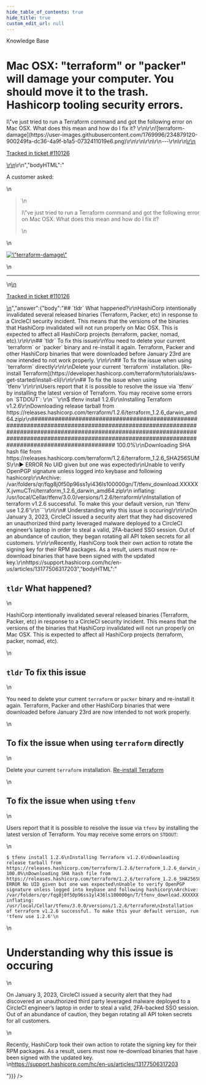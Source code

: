 ```yaml
---
hide_table_of_contents: true
hide_title: true
custom_edit_url: null
---
```



<head>
  <link rel="canonical" href="https://github.com/gruntwork-io/knowledge-base/discussions/700" />
</head>

<CenterLayout>
<span className="searchCategory">Knowledge Base</span>
<h1>Mac OSX: &quot;terraform&quot; or &quot;packer&quot; will damage your computer. You should move it to the trash. Hashicorp tooling security errors.</h1>
<GitHub discussion={{"id":"D_kwDOF8slf84ATmJv","number":700,"author":{"login":"zackproser"},"title":"Mac OSX: \"terraform\" or \"packer\" will damage your computer. You should move it to the trash. Hashicorp tooling security errors.","body":"\r\nA customer asked: \r\n> I\"ve just tried to run a Terraform command and got the following error on Mac OSX. What does this mean and how do I fix it? \r\n\r\n![terraform-damage](https://user-images.githubusercontent.com/1769996/234879120-900249fa-dc36-4a9f-b1a5-0732411019e6.png)\r\n\r\n\r\n\r\n---\r\n\r\n<ins datetime=\"2023-04-27T13:43:09Z\">\r\n  <p><a href=\"https://support.gruntwork.io/hc/requests/110126\">Tracked in ticket #110126</a></p>\r\n</ins>\r\n","bodyHTML":"<p dir=\"auto\">A customer asked:</p>\n<blockquote>\n<p dir=\"auto\">I\"ve just tried to run a Terraform command and got the following error on Mac OSX. What does this mean and how do I fix it?</p>\n</blockquote>\n<p dir=\"auto\"><a target=\"_blank\" rel=\"noopener noreferrer nofollow\" href=\"https://user-images.githubusercontent.com/1769996/234879120-900249fa-dc36-4a9f-b1a5-0732411019e6.png\"><img src=\"https://user-images.githubusercontent.com/1769996/234879120-900249fa-dc36-4a9f-b1a5-0732411019e6.png\" alt=\"terraform-damage\" style=\"max-width: 100%;\"></a></p>\n<hr>\n<ins datetime=\"2023-04-27T13:43:09Z\">\n  <p dir=\"auto\"><a href=\"https://support.gruntwork.io/hc/requests/110126\" rel=\"nofollow\">Tracked in ticket #110126</a></p>\n</ins>","answer":{"body":"## `tldr` What happened?\r\nHashiCorp intentionally invalidated several released binaries (Terraform, Packer, etc) in response to a CircleCI security incident. This means that the versions of the binaries that HashiCorp invalidated will not run properly on Mac OSX. This is expected to affect all HashiCorp projects (terraform, packer, nomad, etc).\r\n\r\n## `tldr` To fix this issue\r\nYou need to delete your current `terraform` or `packer` binary and re-install it again. Terraform, Packer and other HashiCorp binaries that were downloaded before January 23rd are now intended to not work properly.  \r\n\r\n## To fix the issue when using `terraform` directly\r\n\r\nDelete your current `terraform` installation. [Re-install Terraform](https://developer.hashicorp.com/terraform/tutorials/aws-get-started/install-cli)\r\n\r\n## To fix the issue when using `tfenv`\r\n\r\nUsers report that it is possible to resolve the issue via `tfenv` by installing the latest version of Terraform. You may receive some errors on `STDOUT`: \r\n```\r\n$ tfenv install 1.2.6\r\nInstalling Terraform v1.2.6\r\nDownloading release tarball from https://releases.hashicorp.com/terraform/1.2.6/terraform_1.2.6_darwin_amd64.zip\r\n######################################################################################################################################################################################################################################################### 100.0%\r\nDownloading SHA hash file from https://releases.hashicorp.com/terraform/1.2.6/terraform_1.2.6_SHA256SUMS\r\n▶ ERROR No UID given but one was expected\r\nUnable to verify OpenPGP signature unless logged into keybase and following hashicorp\r\nArchive:  /var/folders/qr/fqg8j0f50p96ss1yl436ls100000gn/T/tfenv_download.XXXXXX.jvmuCTni/terraform_1.2.6_darwin_amd64.zip\r\n  inflating: /usr/local/Cellar/tfenv/3.0.0/versions/1.2.6/terraform\r\nInstallation of terraform v1.2.6 successful. To make this your default version, run 'tfenv use 1.2.6'\r\n```\r\n\r\n# Understanding why this issue is occuring\r\n\r\nOn January 3, 2023, CircleCI issued a security alert that they had discovered an unauthorized third party leveraged malware deployed to a CircleCI engineer’s laptop in order to steal a valid, 2FA-backed SSO session. Out of an abundance of caution, they began rotating all API token secrets for all customers. \r\n\r\nRecently, HashiCorp took their own action to rotate the signing key for their RPM packages. As a result, users must now re-download binaries that have been signed with the updated key.\r\nhttps://support.hashicorp.com/hc/en-us/articles/13177506317203","bodyHTML":"<h2 dir=\"auto\"><code class=\"notranslate\">tldr</code> What happened?</h2>\n<p dir=\"auto\">HashiCorp intentionally invalidated several released binaries (Terraform, Packer, etc) in response to a CircleCI security incident. This means that the versions of the binaries that HashiCorp invalidated will not run properly on Mac OSX. This is expected to affect all HashiCorp projects (terraform, packer, nomad, etc).</p>\n<h2 dir=\"auto\"><code class=\"notranslate\">tldr</code> To fix this issue</h2>\n<p dir=\"auto\">You need to delete your current <code class=\"notranslate\">terraform</code> or <code class=\"notranslate\">packer</code> binary and re-install it again. Terraform, Packer and other HashiCorp binaries that were downloaded before January 23rd are now intended to not work properly.</p>\n<h2 dir=\"auto\">To fix the issue when using <code class=\"notranslate\">terraform</code> directly</h2>\n<p dir=\"auto\">Delete your current <code class=\"notranslate\">terraform</code> installation. <a href=\"https://developer.hashicorp.com/terraform/tutorials/aws-get-started/install-cli\" rel=\"nofollow\">Re-install Terraform</a></p>\n<h2 dir=\"auto\">To fix the issue when using <code class=\"notranslate\">tfenv</code></h2>\n<p dir=\"auto\">Users report that it is possible to resolve the issue via <code class=\"notranslate\">tfenv</code> by installing the latest version of Terraform. You may receive some errors on <code class=\"notranslate\">STDOUT</code>:</p>\n<div class=\"snippet-clipboard-content notranslate position-relative overflow-auto\" data-snippet-clipboard-copy-content=\"$ tfenv install 1.2.6\nInstalling Terraform v1.2.6\nDownloading release tarball from https://releases.hashicorp.com/terraform/1.2.6/terraform_1.2.6_darwin_amd64.zip\n######################################################################################################################################################################################################################################################### 100.0%\nDownloading SHA hash file from https://releases.hashicorp.com/terraform/1.2.6/terraform_1.2.6_SHA256SUMS\n▶ ERROR No UID given but one was expected\nUnable to verify OpenPGP signature unless logged into keybase and following hashicorp\nArchive:  /var/folders/qr/fqg8j0f50p96ss1yl436ls100000gn/T/tfenv_download.XXXXXX.jvmuCTni/terraform_1.2.6_darwin_amd64.zip\n  inflating: /usr/local/Cellar/tfenv/3.0.0/versions/1.2.6/terraform\nInstallation of terraform v1.2.6 successful. To make this your default version, run 'tfenv use 1.2.6'\"><pre class=\"notranslate\"><code class=\"notranslate\">$ tfenv install 1.2.6\nInstalling Terraform v1.2.6\nDownloading release tarball from https://releases.hashicorp.com/terraform/1.2.6/terraform_1.2.6_darwin_amd64.zip\n######################################################################################################################################################################################################################################################### 100.0%\nDownloading SHA hash file from https://releases.hashicorp.com/terraform/1.2.6/terraform_1.2.6_SHA256SUMS\n▶ ERROR No UID given but one was expected\nUnable to verify OpenPGP signature unless logged into keybase and following hashicorp\nArchive:  /var/folders/qr/fqg8j0f50p96ss1yl436ls100000gn/T/tfenv_download.XXXXXX.jvmuCTni/terraform_1.2.6_darwin_amd64.zip\n  inflating: /usr/local/Cellar/tfenv/3.0.0/versions/1.2.6/terraform\nInstallation of terraform v1.2.6 successful. To make this your default version, run 'tfenv use 1.2.6'\n</code></pre></div>\n<h1 dir=\"auto\">Understanding why this issue is occuring</h1>\n<p dir=\"auto\">On January 3, 2023, CircleCI issued a security alert that they had discovered an unauthorized third party leveraged malware deployed to a CircleCI engineer’s laptop in order to steal a valid, 2FA-backed SSO session. Out of an abundance of caution, they began rotating all API token secrets for all customers.</p>\n<p dir=\"auto\">Recently, HashiCorp took their own action to rotate the signing key for their RPM packages. As a result, users must now re-download binaries that have been signed with the updated key.<br>\n<a href=\"https://support.hashicorp.com/hc/en-us/articles/13177506317203\" rel=\"nofollow\">https://support.hashicorp.com/hc/en-us/articles/13177506317203</a></p>"}}} />

</CenterLayout>
  

<!-- ##DOCS-SOURCER-START
{
  "sourcePlugin": "github-discussions",
  "hash": "a5c1e8bbf5ace0bb24200e2aed37afd6"
}
##DOCS-SOURCER-END -->

